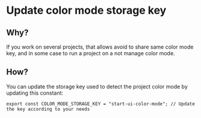 # Update color mode storage key

## Why?

If you work on several projects, that allows avoid to share same color mode key, and in some case to run a project on a not manage color mode.

## How?

You can update the storage key used to detect the project color mode by updating this constant:

```tsx filename="src/theme/config.ts"
export const COLOR_MODE_STORAGE_KEY = "start-ui-color-mode"; // Update the key according to your needs
```
